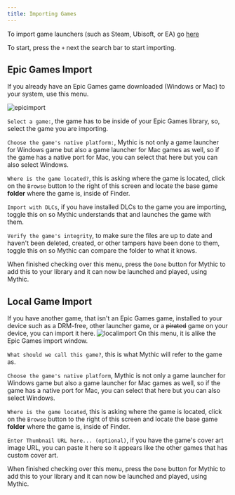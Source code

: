 ```yaml
---
title: Importing Games
---
```

To import game launchers (such as Steam, Ubisoft, or EA) go [here](https://docs.getmythic.app/docs/miscellaneous/launchers)

To start, press the `+` next the search bar to start importing.
## Epic Games Import
If you already have an Epic Games game downloaded (Windows or Mac) to your system, use this menu.

<img alt="epicimport" src="https://i.imgur.com/ipaPoiE.png" />

`Select a game:`, the game has to be inside of your Epic Games library, so, select the game you are importing.

`Choose the game's native platform:`, Mythic is not only a game launcher for Windows game but also a game launcher for Mac games as well, so if the game has a native port for Mac, you can select that here but you can also select Windows.

`Where is the game located?`, this is asking where the game is located, click on the `Browse` button to the right of this screen and locate the base game **folder** where the game is, inside of Finder.

`Import with DLCs`, if you have installed DLCs to the game you are importing, toggle this on so Mythic understands that and launches the game with them.

`Verify the game's integrity`, to make sure the files are up to date and haven't been deleted, created, or other tampers have been done to them, toggle this on so Mythic can compare the folder to what it knows.

When finished checking over this menu, press the `Done` button for Mythic to add this to your library and it can now be launched and played, using Mythic.

## Local Game Import
If you have another game, that isn't an Epic Games game, installed to your device such as a DRM-free, other launcher game, or a ~~pirated~~ game on your device, you can import it here.
<img alt="localimport" src="https://i.imgur.com/gPs95ZL.png" />
On this menu, it is alike the Epic Games import window.

`What should we call this game?`, this is what Mythic will refer to the game as.

`Choose the game's native platform`, Mythic is not only a game launcher for Windows game but also a game launcher for Mac games as well, so if the game has a native port for Mac, you can select that here but you can also select Windows.

`Where is the game located`, this is asking where the game is located, click on the `Browse` button to the right of this screen and locate the base game **folder** where the game is, inside of Finder.

`Enter Thumbnail URL here... (optional)`, if you have the game's cover art image URL, you can paste it here so it appears like the other games that has custom cover art.

When finished checking over this menu, press the `Done` button for Mythic to add this to your library and it can now be launched and played, using Mythic.
